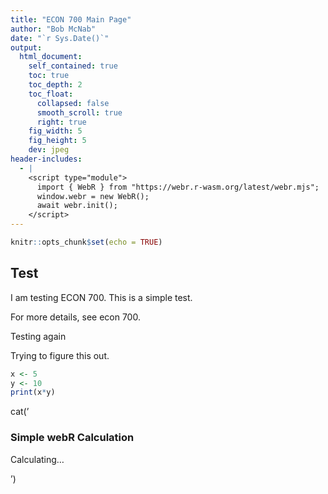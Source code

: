 ```yaml
---
title: "ECON 700 Main Page"
author: "Bob McNab"
date: "`r Sys.Date()`"
output: 
  html_document:
    self_contained: true
    toc: true
    toc_depth: 2
    toc_float:
      collapsed: false
      smooth_scroll: true
      right: true
    fig_width: 5
    fig_height: 5
    dev: jpeg
header-includes:
  - |
    <script type="module">
      import { WebR } from "https://webr.r-wasm.org/latest/webr.mjs";
      window.webr = new WebR();
      await webr.init();
    </script>
---
```


```r
knitr::opts_chunk$set(echo = TRUE)
```

## Test

I am testing ECON 700. This is a simple test.

For more details, see econ 700.

Testing again

Trying to figure this out.

```r

x <- 5
y <- 10
print(x*y)

```

cat('

<h3>Simple webR Calculation</h3>

::: {#webr-output}
Calculating...
:::

```{=html}
<script type="module">
async function runSimpleR() {
  // Initialize webR if not already done
  if (!window.webr) {
    const { WebR } = await import("https://webr.r-wasm.org/latest/webr.mjs");
    window.webr = new WebR();
    await webr.init();
  }

  // Run simple R code
  const result = await webr.evalR("1 + 2 + 3");
  document.getElementById("webr-output").innerText = "R says: " + result.toString();
}

// Run the async function
runSimpleR();
</script>
```

')
